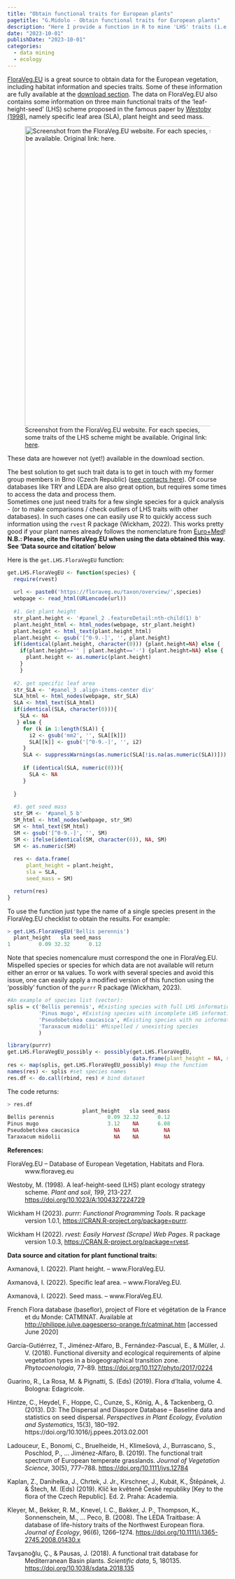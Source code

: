 ```yaml
---
title: "Obtain functional traits for European plants"
pagetitle: "G.Midolo - Obtain functional traits for European plants"
description: "Here I provide a function in R to mine 'LHS' traits (i.e., specific leaf area, plant height, and seed mass) from FloraVeg.EU"
date: "2023-10-01"
publishDate: "2023-10-01"
categories:
  - data mining
  - ecology
---
```


[FloraVeg.EU](https://floraveg.eu/){target="_blank"} is a great source to obtain data for the European vegetation, including habitat information and species traits. Some of these information are fully available at the [download section](https://floraveg.eu/download/){target="_blank"}. The data on FloraVeg.EU also contains some information on three main functional traits of the 'leaf-height-seed' (LHS) scheme proposed in the famous paper by [Westoby (1998)](https://doi.org/10.1023/A:1004327224729){target="_blank"}, namely specific leaf area (SLA), plant height and seed mass.\

![Screenshot from the FloraVeg.EU website. For each species, some traits of the LHS scheme might be available. Original link: [here](https://floraveg.eu/taxon/overview/Bellis%20perennis){target="_blank"}.](imgs/floraveg.bellisperennis.JPG){fig-align="center" width="685"}

These data are however not (yet!) available in the download section.

The best solution to get such trait data is to get in touch with my former group members in Brno (Czech Republic) ([see contacts here](https://floraveg.eu/homepage/contact){target="_blank"}). Of course databases like TRY and LEDA are also great option, but requires some times to access the data and process them.\
Sometimes one just need traits for a few single species for a quick analysis - (or to make comparisons / check outliers of LHS traits with other databases). In such cases one can easily use R to quickly access such information using the `rvest` R package (Wickham, 2022). This works pretty good if your plant names already follows the nomenclature from [Euro+Med](https://europlusmed.org/){target="_blank"}!\
**N.B.: Please, cite the FloraVeg.EU when using the data obtained this way. See 'Data source and citation' below**

Here is the `get.LHS.FloraVegEU` function:

``` .R
get.LHS.FloraVegEU <- function(species) {
  require(rvest)
  
  url <- paste0('https://floraveg.eu/taxon/overview/',species)
  webpage <- read_html(URLencode(url))
    
  #1. Get plant height
  str_plant.height <- '#panel_2 .featureDetail:nth-child(1) b'
  plant.height_html <- html_nodes(webpage, str_plant.height)
  plant.height <- html_text(plant.height_html)
  plant.height <- gsub('[^0-9.-]', '', plant.height)
  if(identical(plant.height, character(0))) {plant.height=NA} else {
    if(plant.height=='' | plant.height=='-') {plant.height=NA} else {
      plant.height <- as.numeric(plant.height)
    }
    }
    
  #2. get specific leaf area
  str_SLA <- '#panel_3 .align-items-center div'
  SLA_html <- html_nodes(webpage, str_SLA)
  SLA <- html_text(SLA_html)
  if(identical(SLA, character(0))){
    SLA <- NA
   } else {
     for (k in 1:length(SLA)) {
       i2 <- gsub('mm2', '', SLA[[k]])
       SLA[[k]] <- gsub('[^0-9.-]', '', i2)
     }
     SLA <- suppressWarnings(as.numeric(SLA[!is.na(as.numeric(SLA))]))
     
     if (identical(SLA, numeric(0))){
       SLA <- NA
     }
     
  }
    
  #3. get seed mass
  str_SM <- '#panel_5 b'
  SM_html <- html_nodes(webpage, str_SM)
  SM <- html_text(SM_html)
  SM <- gsub('[^0-9.-]', '', SM)
  SM <- ifelse(identical(SM, character(0)), NA, SM)
  SM <- as.numeric(SM)
    
  res <- data.frame(
      plant_height = plant.height,
      sla = SLA,
      seed_mass = SM)

  return(res)
}
```

To use the function just type the name of a single species present in the FloraVeg.EU checklist to obtain the results. For example:

``` r
> get.LHS.FloraVegEU('Bellis perennis')
  plant_height   sla seed_mass
1         0.09 32.32      0.12
```

Note that species nomencalure must correspond the one in FloraVeg.EU. Mispelled species or species for which data are not available will return either an error or `NA` values. To work with several species and avoid this issue, one can easily apply a modified version of this function using the 'possibly' function of the `purrr` R package (Wickham, 2023).

``` r
#An example of species list (vector):
splis = c('Bellis perennis', #Existing species with full LHS information
          'Pinus mugo', #Existing species with incomplete LHS information
          'Pseudobetckea caucasica', #Existing species with no information 
          'Taraxacum midolii' #Mispelled / unexisting species
          )

library(purrr)
get.LHS.FloraVegEU_possibly <- possibly(get.LHS.FloraVegEU, 
                                        data.frame(plant_height = NA, sla = NA, seed_mass = NA))
res <- map(splis, get.LHS.FloraVegEU_possibly) #map the function
names(res) <- splis #set species names
res.df <- do.call(rbind, res) # bind dataset
```

The code returns:

``` r
> res.df
                        plant_height   sla seed_mass
Bellis perennis                 0.09 32.32      0.12
Pinus mugo                      3.12    NA      6.08
Pseudobetckea caucasica           NA    NA        NA
Taraxacum midolii                 NA    NA        NA
```

**References:**

::: {style="text-indent: -40px; padding-left: 40px;"}
FloraVeg.EU -- Database of European Vegetation, Habitats and Flora. www.floraveg.eu

Westoby, M. (1998). A leaf-height-seed (LHS) plant ecology strategy scheme. *Plant and soil*, *199*, 213-227. <https://doi.org/10.1023/A:1004327224729>

Wickham H (2023). *purrr: Functional Programming Tools*. R package version 1.0.1, <https://CRAN.R-project.org/package=purrr>.

Wickham H (2022). *rvest: Easily Harvest (Scrape) Web Pages*. R package version 1.0.3, <https://CRAN.R-project.org/package=rvest>.
:::

**Data source and citation for plant functional traits:**

::: {style="text-indent: -40px; padding-left: 40px;"}
Axmanová, I. (2022). Plant height. -- www.FloraVeg.EU.

Axmanová, I. (2022). Specific leaf area. -- www.FloraVeg.EU.

Axmanová, I. (2022). Seed mass. -- www.FloraVeg.EU.

French Flora database (baseflor), project of Flore et végétation de la France et du Monde: CATMINAT. Available at <http://philippe.julve.pagesperso-orange.fr/catminat.htm> \[accessed June 2020\]

García-Gutiérrez, T., Jiménez-Alfaro, B., Fernández-Pascual, E., & Müller, J. V. (2018). Functional diversity and ecological requirements of alpine vegetation types in a biogeographical transition zone. *Phytocoenologia*, 77--89. <https://doi.org/10.1127/phyto/2017/0224>

Guarino, R., La Rosa, M. & Pignatti, S. (Eds) (2019). Flora d'Italia, volume 4. Bologna: Edagricole.

Hintze, C., Heydel, F., Hoppe, C., Cunze, S., König, A., & Tackenberg, O. (2013). D3: The Dispersal and Diaspore Database -- Baseline data and statistics on seed dispersal. *Perspectives in Plant Ecology, Evolution and Systematics*, 15(3), 180--192. https://doi.org/10.1016/j.ppees.2013.02.001

Ladouceur, E., Bonomi, C., Bruelheide, H., Klimešová, J., Burrascano, S., Poschlod, P., ... Jiménez-Alfaro, B. (2019). The functional trait spectrum of European temperate grasslands. *Journal of Vegetation Science*, 30(5), 777--788. <https://doi.org/10.1111/jvs.12784>

Kaplan, Z., Danihelka, J., Chrtek, J. Jr., Kirschner, J., Kubát, K., Štěpánek, J. & Štech, M. (Eds) (2019). Klíč ke květeně České republiky \[Key to the flora of the Czech Republic\]. Ed. 2. Praha: Academia.

Kleyer, M., Bekker, R. M., Knevel, I. C., Bakker, J. P., Thompson, K., Sonnenschein, M., ... Peco, B. (2008). The LEDA Traitbase: A database of life-history traits of the Northwest European flora. *Journal of Ecology*, 96(6), 1266--1274. <https://doi.org/10.1111/j.1365-2745.2008.01430.x>

Tavşanoğlu, Ç., & Pausas, J. (2018). A functional trait database for Mediterranean Basin plants. *Scientific data*, 5, 180135. <https://doi.org/10.1038/sdata.2018.135>
:::
